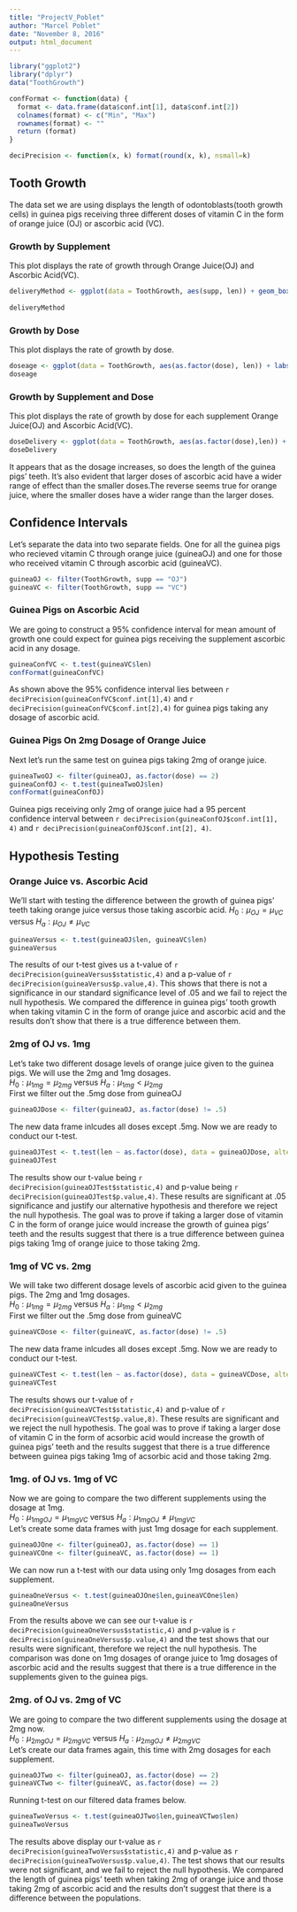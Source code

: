 ```yaml
---
title: "ProjectV_Poblet"
author: "Marcel Poblet"
date: "November 8, 2016"
output: html_document
---
```


```r
library("ggplot2")
library("dplyr")
data("ToothGrowth")

confFormat <- function(data) {
  format <- data.frame(data$conf.int[1], data$conf.int[2])
  colnames(format) <- c("Min", "Max")
  rownames(format) <- ""
  return (format)
}

deciPrecision <- function(x, k) format(round(x, k), nsmall=k)
```

## Tooth Growth

The data set we are using displays the length of odontoblasts(tooth growth cells) in guinea pigs receiving three different doses of vitamin C in the form of orange juice (OJ) or ascorbic acid (VC).

### Growth by Supplement
This plot displays the rate of growth through Orange Juice(OJ) and Ascorbic Acid(VC).
```r
deliveryMethod <- ggplot(data = ToothGrowth, aes(supp, len)) + geom_boxplot(aes(color = supp), show.legend = FALSE) + labs(x = "Supplement", y = "Length") 
                  
deliveryMethod
```

### Growth by Dose
This plot displays the rate of growth by dose.
```r
doseage <- ggplot(data = ToothGrowth, aes(as.factor(dose), len)) + labs(x = "Dose", y = "Length") + geom_boxplot(aes(color = as.factor(dose)), show.legend = FALSE)
doseage
```

### Growth by Supplement and Dose 
This plot displays the rate of growth by dose for each supplement Orange Juice(OJ) and Ascorbic Acid(VC).
```r
doseDelivery <- ggplot(data = ToothGrowth, aes(as.factor(dose),len)) + labs(x = "Dose", y = "Length") + geom_boxplot(aes(color = supp), show.legend = FALSE)  + facet_grid(.~supp)
doseDelivery
```

It appears that as the dosage increases, so does the length of the guinea pigs' teeth. It's also evident that larger doses of ascorbic acid have a wider range of effect than the smaller doses.The reverse seems true for orange juice, where the smaller doses have a wider range than the larger doses.

## Confidence Intervals
Let's separate the data into two separate fields. One for all the guinea pigs who recieved vitamin C through orange juice (guineaOJ) and one for those who received vitamin C through ascorbic acid (guineaVC).
```r
guineaOJ <- filter(ToothGrowth, supp == "OJ")
guineaVC <- filter(ToothGrowth, supp == "VC")
```

### Guinea Pigs on Ascorbic Acid
We are going to construct a 95% confidence interval for mean amount of growth one could expect for guinea pigs receiving the supplement ascorbic acid in any dosage.
```r
guineaConfVC <- t.test(guineaVC$len)
confFormat(guineaConfVC)
```
As shown above the 95% confidence interval lies between `r deciPrecision(guineaConfVC$conf.int[1],4)` and `r deciPrecision(guineaConfVC$conf.int[2],4)` for guinea pigs taking any dosage of ascorbic acid. 

### Guinea Pigs On 2mg Dosage of Orange Juice
Next let's run the same test on guinea pigs taking 2mg of orange juice. 
```r
guineaTwoOJ <- filter(guineaOJ, as.factor(dose) == 2)
guineaConfOJ <- t.test(guineaTwoOJ$len)
confFormat(guineaConfOJ)
```
Guinea pigs receiving only 2mg of orange juice had a 95 percent confidence interval between `r deciPrecision(guineaConfOJ$conf.int[1], 4)` and `r deciPrecision(guineaConfOJ$conf.int[2], 4)`.

## Hypothesis Testing

### Orange Juice vs. Ascorbic Acid
We'll start with testing the difference between the growth of guinea pigs' teeth taking orange juice versus those taking ascorbic acid.
$H_0 : \mu _{OJ} = \mu _{VC}$ versus $H_a : \mu _{OJ} \ne \mu _{VC}$
```r
guineaVersus <- t.test(guineaOJ$len, guineaVC$len)
guineaVersus
```
The results of our t-test gives us a t-value of `r deciPrecision(guineaVersus$statistic,4)` and a p-value of `r deciPrecision(guineaVersus$p.value,4)`. This shows that there is not a significance in our standard significance level of .05 and we fail to reject the null hypothesis. We compared the difference in guinea pigs' tooth growth when taking vitamin C in the form of orange juice and ascorbic acid and the results don't show that there is a true difference between them.

### 2mg of OJ vs. 1mg
Let's take two different dosage levels of orange juice given to the guinea pigs. We will use the 2mg and 1mg dosages.  
$H_0 : \mu _{1mg} = \mu _{2mg}$ versus $H_a : \mu _{1mg} \lt \mu _{2mg}$  
First we filter out the .5mg dose from guineaOJ
```r
guineaOJDose <- filter(guineaOJ, as.factor(dose) != .5)
```
The new data frame inlcudes all doses except .5mg. Now we are ready to conduct our t-test.
```r
guineaOJTest <- t.test(len ~ as.factor(dose), data = guineaOJDose, alternative = "l")
guineaOJTest
```
The results show our t-value being `r deciPrecision(guineaOJTest$statistic,4)` and p-value being `r deciPrecision(guineaOJTest$p.value,4)`. These results are significant at .05 significance and justify our alternative hypothesis and therefore we reject the null hypothesis. The goal was to prove if taking a larger dose of vitamin C in the form of orange juice would increase the growth of guinea pigs' teeth and the results suggest that there is a true difference between guinea pigs taking 1mg of orange juice to those taking 2mg.

### 1mg of VC vs. 2mg
We will take two different dosage levels of ascorbic acid given to the guinea pigs. The 2mg and 1mg dosages.  
$H_0 : \mu _{1mg} = \mu _{2mg}$ versus $H_a : \mu _{1mg} \lt \mu _{2mg}$  
First we filter out the .5mg dose from guineaVC
```r
guineaVCDose <- filter(guineaVC, as.factor(dose) != .5)
```
The new data frame inlcudes all doses except .5mg. Now we are ready to conduct our t-test.
```r
guineaVCTest <- t.test(len ~ as.factor(dose), data = guineaVCDose, alternative = "l")
guineaVCTest
```
The results shows our t-value of `r deciPrecision(guineaVCTest$statistic,4)` and p-value of `r deciPrecision(guineaVCTest$p.value,8)`. These results are significant and we reject the null hypothesis. The goal was to prove if taking a larger dose of vitamin C in the form of acsorbic acid would increase the growth of guinea pigs' teeth and the results suggest that there is a true difference between guinea pigs taking 1mg of acsorbic acid and those taking 2mg.

### 1mg. of OJ vs. 1mg of VC
Now we are going to compare the two different supplements using the dosage at 1mg.  
$H_0 : \mu _{1mg OJ} = \mu _{1mg VC}$ versus $H_a : \mu _{1mg OJ} \ne \mu _{1mg VC}$  
Let's create some data frames with just 1mg dosage for each supplement.
```r
guineaOJOne <- filter(guineaOJ, as.factor(dose) == 1)
guineaVCOne <- filter(guineaVC, as.factor(dose) == 1)
```
We can now run a t-test with our data using only 1mg dosages from each supplement.
```r
guineaOneVersus <- t.test(guineaOJOne$len,guineaVCOne$len)
guineaOneVersus
```
From the results above we can see our t-value is `r deciPrecision(guineaOneVersus$statistic,4)` and p-value is `r deciPrecision(guineaOneVersus$p.value,4)` and the test shows that our results were significant, therefore we reject the null hypothesis. The comparison was done on 1mg dosages of orange juice to 1mg dosages of ascorbic acid and the results suggest that there is a true difference in the supplements given to the guinea pigs.

### 2mg. of OJ vs. 2mg of VC
We are going to compare the two different supplements using the dosage at 2mg now.  
$H_0 : \mu _{2mg OJ} = \mu _{2mg VC}$ versus $H_a : \mu _{2mg OJ} \ne \mu _{2mg VC}$  
Let's create our data frames again, this time with 2mg dosages for each supplement.
```r
guineaOJTwo <- filter(guineaOJ, as.factor(dose) == 2)
guineaVCTwo <- filter(guineaVC, as.factor(dose) == 2)
```

Running t-test on our filtered data frames below.
```r
guineaTwoVersus <- t.test(guineaOJTwo$len,guineaVCTwo$len)
guineaTwoVersus
```
The results above display our t-value as `r deciPrecision(guineaTwoVersus$statistic,4)` and p-value as `r deciPrecision(guineaTwoVersus$p.value,4)`. The test shows that our results were not significant, and we fail to reject the null hypothesis. We compared the length of guinea pigs' teeth when taking 2mg of orange juice and those taking 2mg of ascorbic acid and the results don't suggest that there is a difference between the populations.